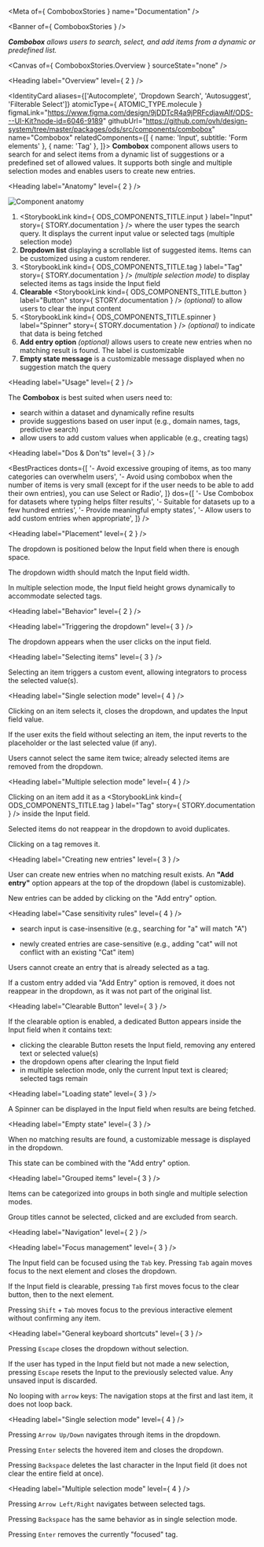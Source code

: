 
<Meta of={ ComboboxStories } name="Documentation" />

<Banner of={ ComboboxStories } />

_**Combobox** allows users to search, select, and add items from a dynamic or predefined list._

<Canvas of={ ComboboxStories.Overview } sourceState="none" />

<Heading label="Overview" level={ 2 } />

<IdentityCard aliases={['Autocomplete', 'Dropdown Search', 'Autosuggest', 'Filterable Select']}
              atomicType={ ATOMIC_TYPE.molecule }
              figmaLink="https://www.figma.com/design/9jDDTcR4a9jPRFcdjawAlf/ODS---UI-Kit?node-id=6046-9189"
              githubUrl="https://github.com/ovh/design-system/tree/master/packages/ods/src/components/combobox"
              name="Combobox"
              relatedComponents={[
                { name: 'Input', subtitle: 'Form elements' },
                { name: 'Tag' },
              ]}>
  **Combobox** component allows users to search for and select items from a dynamic list of suggestions or a predefined set of allowed values. It supports both single and multiple selection modes and enables users to create new entries.
</IdentityCard>

<Heading label="Anatomy" level={ 2 } />

![Component anatomy](components/combobox/anatomy.png "Component anatomy")

1. <StorybookLink kind={ ODS_COMPONENTS_TITLE.input } label="Input" story={ STORY.documentation } /> where the user types the search query. It displays the current input value or selected tags (multiple selection mode)
2. **Dropdown list** displaying a scrollable list of suggested items. Items can be customized using a custom renderer.
3. <StorybookLink kind={ ODS_COMPONENTS_TITLE.tag } label="Tag" story={ STORY.documentation } /> _(multiple selection mode)_ to display selected items as tags inside the Input field
4. **Clearable** <StorybookLink kind={ ODS_COMPONENTS_TITLE.button } label="Button" story={ STORY.documentation } /> _(optional)_ to allow users to clear the input content
5. <StorybookLink kind={ ODS_COMPONENTS_TITLE.spinner } label="Spinner" story={ STORY.documentation } /> _(optional)_ to indicate that data is being fetched
6. **Add entry option** _(optional)_ allows users to create new entries when no matching result is found. The label is customizable
7. **Empty state message** is a customizable message displayed when no suggestion match the query

<Heading label="Usage" level={ 2 } />

The **Combobox** is best suited when users need to:
* search within a dataset and dynamically refine results
* provide suggestions based on user input (e.g., domain names, tags, predictive search)
* allow users to add custom values when applicable (e.g., creating tags)

<Heading label="Dos & Don'ts" level={ 3 } />

<BestPractices
  donts={[
    '- Avoid excessive grouping of items, as too many categories can overwhelm users',
    '- Avoid using combobox when the number of items is very small (except for if the user needs to be able to add their own entries), you can use Select or Radio',
  ]}
  dos={[
    '- Use Combobox for datasets where typing helps filter results',
    '- Suitable for datasets up to a few hundred entries',
    '- Provide meaningful empty states',
    '- Allow users to add custom entries when appropriate',
  ]}
/>

<Heading label="Placement" level={ 2 } />

The dropdown is positioned below the Input field when there is enough space.

The dropdown width should match the Input field width.

In multiple selection mode, the Input field height grows dynamically to accommodate selected tags.

<Heading label="Behavior" level={ 2 } />

<Heading label="Triggering the dropdown" level={ 3 } />

The dropdown appears when the user clicks on the input field.

<Heading label="Selecting items" level={ 3 } />

Selecting an item triggers a custom event, allowing integrators to process the selected value(s).

<Heading label="Single selection mode" level={ 4 } />

Clicking on an item selects it, closes the dropdown, and updates the Input field value.

If the user exits the field without selecting an item, the input reverts to the placeholder or the last selected value (if any).

Users cannot select the same item twice; already selected items are removed from the dropdown.

<Heading label="Multiple selection mode" level={ 4 } />

Clicking on an item add it as a <StorybookLink kind={ ODS_COMPONENTS_TITLE.tag } label="Tag" story={ STORY.documentation } /> inside the Input field.

Selected items do not reappear in the dropdown to avoid duplicates.

Clicking on a tag removes it.

<Heading label="Creating new entries" level={ 3 } />

User can create new entries when no matching result exists. An **"Add entry"** option appears at the top of the dropdown (label is customizable).

New entries can be added by clicking on the "Add entry" option.

<Heading label="Case sensitivity rules" level={ 4 } />

* search input is case-insensitive (e.g., searching for "a" will match "A")

* newly created entries are case-sensitive (e.g., adding "cat" will not conflict with an existing "Cat" item)

Users cannot create an entry that is already selected as a tag.

If a custom entry added via "Add Entry" option is removed, it does not reappear in the dropdown, as it was not part of the original list.

<Heading label="Clearable Button" level={ 3 } />

If the clearable option is enabled, a dedicated Button appears inside the Input field when it contains text:

* clicking the clearable Button resets the Input field, removing any entered text or selected value(s)
* the dropdown opens after clearing the Input field
* in multiple selection mode, only the current Input text is cleared; selected tags remain

<Heading label="Loading state" level={ 3 } />

A Spinner can be displayed in the Input field when results are being fetched.

<Heading label="Empty state" level={ 3 } />

When no matching results are found, a customizable message is displayed in the dropdown.

This state can be combined with the "Add entry" option.

<Heading label="Grouped items" level={ 3 } />

Items can be categorized into groups in both single and multiple selection modes.

Group titles cannot be selected, clicked and are excluded from search.

<Heading label="Navigation" level={ 2 } />

<Heading label="Focus management" level={ 3 } />

The Input field can be focused using the `Tab` key. Pressing `Tab` again moves focus to the next element and closes the dropdown.

If the Input field is clearable, pressing `Tab` first moves focus to the clear button, then to the next element.

Pressing `Shift` + `Tab` moves focus to the previous interactive element without confirming any item.

<Heading label="General keyboard shortcuts" level={ 3 } />

Pressing `Escape` closes the dropdown without selection.

If the user has typed in the Input field but not made a new selection, pressing `Escape` resets the Input to the previously selected value. Any unsaved input is discarded.

No looping with `arrow` keys: The navigation stops at the first and last item, it does not loop back.

<Heading label="Single selection mode" level={ 4 } />

Pressing `Arrow Up/Down` navigates through items in the dropdown.

Pressing `Enter` selects the hovered item and closes the dropdown.

Pressing `Backspace` deletes the last character in the Input field (it does not clear the entire field at once).

<Heading label="Multiple selection mode" level={ 4 } />

Pressing `Arrow Left/Right` navigates between selected tags.

Pressing `Backspace` has the same behavior as in single selection mode.

Pressing `Enter` removes the currently "focused" tag.
